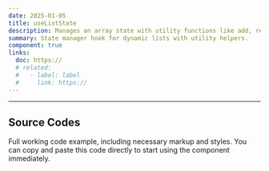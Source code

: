 ```yaml
---
date: 2025-01-05
title: useListState
description: Manages an array state with utility functions like add, remove, reorder, and update.
summary: State manager hook for dynamic lists with utility helpers.
component: true
links:
  doc: https://
  # related:
  #   - label: label
  #     link: https://
---
```


---

## Source Codes

Full working code example, including necessary markup and styles.
You can copy and paste this code directly to start using the component immediately.

<SourceCodes name="use-list-state" />
